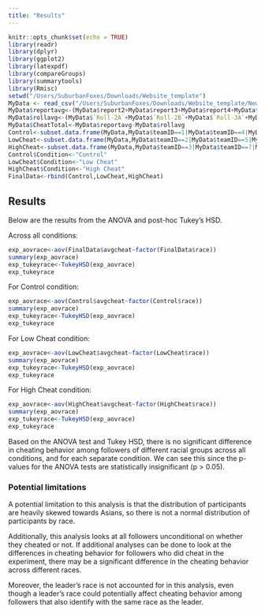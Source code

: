 ```yaml
---
title: "Results"
---
```


```r
knitr::opts_chunk$set(echo = TRUE)
library(readr)
library(dplyr)
library(ggplot2)
library(latexpdf)
library(compareGroups)
library(summarytools)
library(Rmisc)
setwd("/Users/SuburbanFoxes/Downloads/Website_template")
MyData <- read_csv("/Users/SuburbanFoxes/Downloads/Website_template/NewData1 - 1.csv")
MyData$reportavg<-(MyData$report2+MyData$report3+MyData$report4+MyData$report5+MyData$report6+MyData$report7)/6
MyData$rollavg<-(MyData$`Roll-2A`+MyData$`Roll-2B`+MyData$`Roll-3A`+MyData$`Roll-3B`+MyData$`Roll-4A`+MyData$`Roll-4B`+MyData$`Roll-5A`+MyData$`Roll-5B`+MyData$`Roll-6A`+MyData$`Roll-6B`+MyData$`Roll-7A`+MyData$`Roll-7B`)/6
MyData$CheatTotal<-MyData$reportavg-MyData$rollavg
Control<-subset.data.frame(MyData,MyData$teamID==1|MyData$teamID==4|MyData$teamID==6|MyData$teamID==10|MyData$teamID==13|MyData$teamID==14|MyData$teamID==19|MyData$teamID==22|MyData$teamID==25|MyData$teamID==28|MyData$teamID==31|MyData$teamID==34|MyData$teamID==37|MyData$teamID==40|MyData$teamID==43|MyData$teamID==48|MyData$teamID==49)
LowCheat<-subset.data.frame(MyData,MyData$teamID==2|MyData$teamID==5|MyData$teamID==8|MyData$teamID==11|MyData$teamID==15|MyData$teamID==16|MyData$teamID==20|MyData$teamID==23|MyData$teamID==26|MyData$teamID==29|MyData$teamID==32|MyData$teamID==35|MyData$teamID==38|MyData$teamID==41|MyData$teamID==44|MyData$teamID==47|MyData$teamID==50)
HighCheat<-subset.data.frame(MyData,MyData$teamID==3|MyData$teamID==7|MyData$teamID==9|MyData$teamID==12|MyData$teamID==17|MyData$teamID==18|MyData$teamID==21|MyData$teamID==24|MyData$teamID==27|MyData$teamID==30|MyData$teamID==33|MyData$teamID==36|MyData$teamID==39|MyData$teamID==42|MyData$teamID==45|MyData$teamID==46|MyData$teamID==51)
Control$Condition<-"Control"
LowCheat$Condition<-"Low Cheat"
HighCheat$Condition<-"High Cheat"
FinalData<-rbind(Control,LowCheat,HighCheat)
```

## Results
Below are the results from the ANOVA and post-hoc Tukey's HSD.

Across all conditions:
```r
exp_aovrace<-aov(FinalData$avgcheat~factor(FinalData$race))
summary(exp_aovrace)
exp_tukeyrace<-TukeyHSD(exp_aovrace)
exp_tukeyrace
```

For Control condition:
```r
exp_aovrace<-aov(Control$avgcheat~factor(Control$race))
summary(exp_aovrace)
exp_tukeyrace<-TukeyHSD(exp_aovrace)
exp_tukeyrace
```

For Low Cheat condition:
```r
exp_aovrace<-aov(LowCheat$avgcheat~factor(LowCheat$race))
summary(exp_aovrace)
exp_tukeyrace<-TukeyHSD(exp_aovrace)
exp_tukeyrace
```

For High Cheat condition:
```r
exp_aovrace<-aov(HighCheat$avgcheat~factor(HighCheat$race))
summary(exp_aovrace)
exp_tukeyrace<-TukeyHSD(exp_aovrace)
exp_tukeyrace
```

Based on the ANOVA test and Tukey HSD, there is no significant difference in cheating behavior among followers of different racial groups across all conditions, and for each separate condition. We can see this since the p-values for the ANOVA tests are statistically insignificant (p > 0.05). 

### Potential limitations
A potential limitation to this analysis is that the distribution of participants are heavily skewed towards Asians, so there is not a normal distribution of participants by race.

Additionally, this analysis looks at all followers unconditional on whether they cheated or not. If additional analyses can be done to look at the differences in cheating behavior for followers who did cheat in the experiment, there may be a significant difference in the cheating behavior across different races.

Moreover, the leader's race is not accounted for in this analysis, even though a leader's race could potentially affect cheating behavior among followers that also identify with the same race as the leader.

